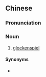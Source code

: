 {{also|钟琴}}
==Chinese==
{{zh-forms|s=钟琴|bell}}

===Pronunciation===
{{zh-pron
|m=zhōngqín
|c=zung1 kam4
|cat=n
}}

===Noun===
{{zh-noun}}

# {{lb|zh|musical instruments}} [[glockenspiel]]

====Synonyms====
*{{zh-l|鐘片琴}}